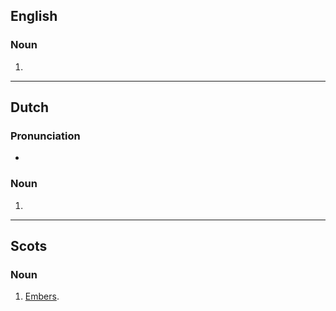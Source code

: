 {{also|Emmers}}

==English==

===Noun===
{{head|en|noun plural form}}

# {{plural of|emmer|lang=en}}

----

==Dutch==

===Pronunciation===
* {{audio|Nl-emmers.ogg|Audio|lang=nl}}

===Noun===
{{head|nl|noun plural form}}

# {{nl-noun form of|pl|emmer}}

----

==Scots==

===Noun===
{{head|sco|noun plural form}}

# [[embers|Embers]].